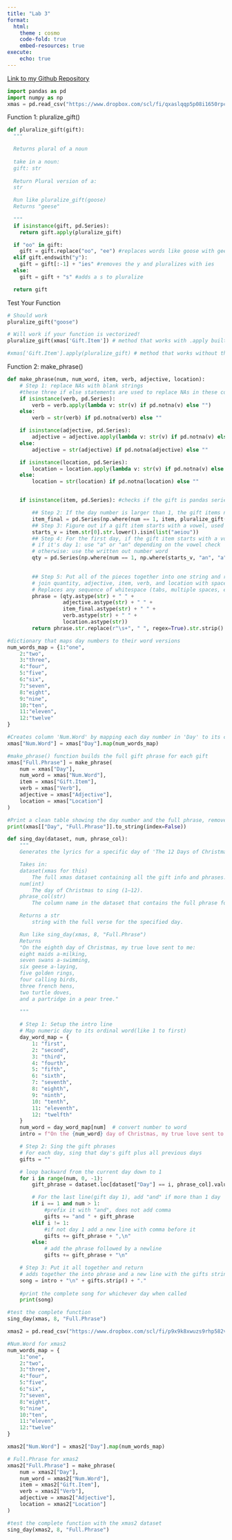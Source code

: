 ```yaml
---
title: "Lab 3"
format:
  html:
    theme : cosmo
    code-fold: true
    embed-resources: true
execute:
    echo: true
---
```


[Link to my Github Repository](https://github.com/bigturtle13/GSB544/tree/main/Week%203)

```python

import pandas as pd
import numpy as np
xmas = pd.read_csv("https://www.dropbox.com/scl/fi/qxaslqqp5p08i1650rpc4/xmas.csv?rlkey=erdxi7jbh7pqf9fh4lv4cayp5&dl=1")

```

Function 1: pluralize_gift()
```python

def pluralize_gift(gift):
  """

  Returns plural of a noun
  
  take in a noun:
  gift: str 
    
  Return Plural version of a:
  str

  Run like pluralize_gift(goose) 
  Returns "geese"
    
  """
  if isinstance(gift, pd.Series):
    return gift.apply(pluralize_gift) 

  if "oo" in gift:
    gift = gift.replace("oo", "ee") #replaces words like goose with geese
  elif gift.endswith("y"):
    gift = gift[:-1] + "ies" #removes the y and pluralizes with ies
  else:
    gift = gift + "s" #adds a s to pluralize

  return gift
```


Test Your Function
```python

# Should work
pluralize_gift("goose")

# Will work if your function is vectorized! 
pluralize_gift(xmas['Gift.Item']) # method that works with .apply built into function, vectorized function

#xmas['Gift.Item'].apply(pluralize_gift) # method that works without the .apply

```

Function 2: make_phrase()

```python
def make_phrase(num, num_word, item, verb, adjective, location):
    # Step 1: replace NAs with blank strings
    #these three if else statements are used to replace NAs in these columns
    if isinstance(verb, pd.Series):
        verb = verb.apply(lambda v: str(v) if pd.notna(v) else "")
    else:
        verb = str(verb) if pd.notna(verb) else ""

    if isinstance(adjective, pd.Series):
        adjective = adjective.apply(lambda v: str(v) if pd.notna(v) else "")
    else:
        adjective = str(adjective) if pd.notna(adjective) else ""

    if isinstance(location, pd.Series):
        location = location.apply(lambda v: str(v) if pd.notna(v) else "")
    else:
        location = str(location) if pd.notna(location) else ""


    if isinstance(item, pd.Series): #checks if the gift is pandas series 

        ## Step 2: If the day number is larger than 1, the gift items need pluralized!
        item_final = pd.Series(np.where(num == 1, item, pluralize_gift(item)), index=item.index)
        ## Step 3: Figure out if a gift item starts with a vowel, used for "a", "an"
        starts_v = item.str[0].str.lower().isin(list("aeiou"))
        ## Step 4: For the first day, if the gift item starts with a vowel, replace the day with "an" and if the gift item does not start with a vowel, replace the day with "a" (e.g. a partridge in a pear tree). If it is not the first day, use just the number word (e.g. ten lords a leap)
        # if it's day 1: use "a" or "an" depending on the vowel check
        # otherwise: use the written out number word 
        qty = pd.Series(np.where(num == 1, np.where(starts_v, "an", "a"), num_word), index=item.index)
        

        ## Step 5: Put all of the pieces together into one string and return!
        # join quantity, adjective, item, verb, and location with spaces(" ")
        # Replaces any sequence of whitespace (tabs, multiple spaces, extra space, etc.) with a single space or remove the space
        phrase = (qty.astype(str) + " " +
                  adjective.astype(str) + " " +
                  item_final.astype(str) + " " +
                  verb.astype(str) + " " +
                  location.astype(str))
        return phrase.str.replace(r"\s+", " ", regex=True).str.strip()

```

```python
#dictionary that maps day numbers to their word versions
num_words_map = {1:"one",
    2:"two",
    3:"three",
    4:"four",
    5:"five",
    6:"six",
    7:"seven",
    8:"eight",
    9:"nine",
    10:"ten",
    11:"eleven",
    12:"twelve"
}

#Creates column 'Num.Word' by mapping each day number in 'Day' to its corresponding word from the dictionary 
xmas["Num.Word"] = xmas["Day"].map(num_words_map)

#make_phrase() function builds the full gift phrase for each gift
xmas["Full.Phrase"] = make_phrase(
    num = xmas["Day"],
    num_word = xmas["Num.Word"],
    item = xmas["Gift.Item"],
    verb = xmas["Verb"],
    adjective = xmas["Adjective"],
    location = xmas["Location"]
)

#Print a clean table showing the day number and the full phrase, removes the row index from printed output(looks way cleaner)
print(xmas[["Day", "Full.Phrase"]].to_string(index=False))
```

```python

def sing_day(dataset, num, phrase_col):
    """
    Generates the lyrics for a specific day of 'The 12 Days of Christmas' song.

    Takes in:
    dataset(xmas for this)
        The full xmas dataset containing all the gift info and phrases.
    num(int)
        The day of Christmas to sing (1–12).
    phrase_col(str)
        The column name in the dataset that contains the full phrase for each gift.

    Returns a str
        string with the full verse for the specified day.

    Run like sing_day(xmas, 8, "Full.Phrase")
    Returns 
    "On the eighth day of Christmas, my true love sent to me:
    eight maids a-milking,
    seven swans a-swimming,
    six geese a-laying,
    five golden rings,
    four calling birds,
    three french hens,
    two turtle doves,
    and a partridge in a pear tree."
    
    """

    # Step 1: Setup the intro line
    # Map numeric day to its ordinal word(like 1 to first)
    day_word_map = {
        1: "first",
        2: "second",
        3: "third",
        4: "fourth",
        5: "fifth",
        6: "sixth",
        7: "seventh",
        8: "eighth",
        9: "ninth",
        10: "tenth",
        11: "eleventh",
        12: "twelfth"
    }
    num_word = day_word_map[num]  # convert number to word
    intro = f"On the {num_word} day of Christmas, my true love sent to me:"

    # Step 2: Sing the gift phrases
    # For each day, sing that day's gift plus all previous days
    gifts = ""

    # loop backward from the current day down to 1
    for i in range(num, 0, -1):
        gift_phrase = dataset.loc[dataset["Day"] == i, phrase_col].values[0]

        # For the last line(gift day 1), add "and" if more than 1 day
        if i == 1 and num > 1:
            #prefix it with "and", does not add comma
            gifts += "and " + gift_phrase
        elif i != 1:
            #if not day 1 add a new line with comma before it
            gifts += gift_phrase + ",\n"
        else:
            # add the phrase followed by a newline 
            gifts += gift_phrase + "\n"

    # Step 3: Put it all together and return
    # adds together the into phrase and a new line with the gifts string that strips any extra or white space and adds period for grammar at end
    song = intro + "\n" + gifts.strip() + "."
    
    #print the complete song for whichever day when called
    print(song)

```

```python
#test the complete function
sing_day(xmas, 8, "Full.Phrase")
```

```python
xmas2 = pd.read_csv("https://www.dropbox.com/scl/fi/p9x9k8xwuzs9rhp582vfy/xmas_2.csv?rlkey=kvc3j3lmyn4opcidsrhcmrof1&dl=1")

#Num.Word for xmas2
num_words_map = {
    1:"one", 
    2:"two", 
    3:"three", 
    4:"four", 
    5:"five",
    6:"six", 
    7:"seven", 
    8:"eight", 
    9:"nine", 
    10:"ten",
    11:"eleven", 
    12:"twelve"
}

xmas2["Num.Word"] = xmas2["Day"].map(num_words_map)

# Full.Phrase for xmas2
xmas2["Full.Phrase"] = make_phrase(
    num = xmas2["Day"],
    num_word = xmas2["Num.Word"],
    item = xmas2["Gift.Item"],
    verb = xmas2["Verb"],
    adjective = xmas2["Adjective"],
    location = xmas2["Location"]
)

#test the complete function with the xmas2 dataset
sing_day(xmas2, 8, "Full.Phrase")
```
